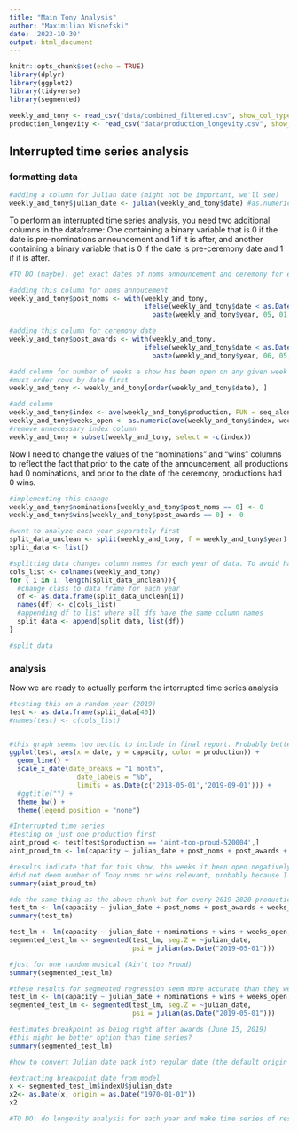 ```yaml
---
title: "Main Tony Analysis"
author: "Maximilian Wisnefski"
date: '2023-10-30'
output: html_document
---
```


```r
knitr::opts_chunk$set(echo = TRUE)
library(dplyr)
library(ggplot2)
library(tidyverse)
library(segmented)
```


```r
weekly_and_tony <- read_csv("data/combined_filtered.csv", show_col_types = FALSE)
production_longevity <- read_csv("data/production_longevity.csv", show_col_types = FALSE)
```


## Interrupted time series analysis

### formatting data 

```r
#adding a column for Julian date (might not be important, we'll see)
weekly_and_tony$julian_date <- julian(weekly_and_tony$date) #as.numeric(format(weekly_and_tony$date, "%j"))
```



To perform an interrupted time series analysis, you need two additional columns in the dataframe: One containing a binary variable that is 0 if the date is pre-nominations announcement and 1 if it is after, and another containing a binary variable that is 0 if the date is pre-ceremony date and 1 if it is after. 


```r
#TO DO (maybe): get exact dates of noms announcement and ceremony for every year instead of defaulting to May 1 and June 5

#adding this column for noms annoucement
weekly_and_tony$post_noms <- with(weekly_and_tony,
                                  ifelse(weekly_and_tony$date < as.Date(
                                    paste(weekly_and_tony$year, 05, 01, sep = "-")), 0, 1))

#adding this column for ceremony date
weekly_and_tony$post_awards <- with(weekly_and_tony,
                                  ifelse(weekly_and_tony$date < as.Date(
                                    paste(weekly_and_tony$year, 06, 05, sep = "-")), 0, 1))
```


```r
#add column for number of weeks a show has been open on any given week
#must order rows by date first 
weekly_and_tony <- weekly_and_tony[order(weekly_and_tony$date), ]

#add column 
weekly_and_tony$index <- ave(weekly_and_tony$production, FUN = seq_along) 
weekly_and_tony$weeks_open <- as.numeric(ave(weekly_and_tony$index, weekly_and_tony$production, FUN = seq_along))
#remove unnecessary index column
weekly_and_tony = subset(weekly_and_tony, select = -c(index))
```



Now I need to change the values of the "nominations" and "wins" columns to reflect the fact that prior to the date of the announcement, all productions had 0 nominations, and prior to the date of the ceremony, productions had 0 wins.

```r
#implementing this change
weekly_and_tony$nominations[weekly_and_tony$post_noms == 0] <- 0
weekly_and_tony$wins[weekly_and_tony$post_awards == 0] <- 0
```


```r
#want to analyze each year separately first
split_data_unclean <- split(weekly_and_tony, f = weekly_and_tony$year)
split_data <- list()

#splitting data changes column names for each year of data. To avoid having to deal with this later, we should change the column names back to what they originally were
cols_list <- colnames(weekly_and_tony)
for ( i in 1: length(split_data_unclean)){
  #change class to data frame for each year
  df <- as.data.frame(split_data_unclean[i])
  names(df) <- c(cols_list)
  #appending df to list where all dfs have the same column names
  split_data <- append(split_data, list(df))
}

#split_data
```


### analysis

Now we are ready to actually perform the interrupted time series analysis

```r
#testing this on a random year (2019)
test <- as.data.frame(split_data[40])
#names(test) <- c(cols_list)


#this graph seems too hectic to include in final report. Probably better to stick to more anecdotal things that you made in previous part, at least for visuals
ggplot(test, aes(x = date, y = capacity, color = production)) +
  geom_line() +
  scale_x_date(date_breaks = "1 month", 
                 date_labels = "%b",
                 limits = as.Date(c('2018-05-01','2019-09-01'))) +
  #ggtitle("") +
  theme_bw() +
  theme(legend.position = "none")
```


```r
#Interrupted time series
#testing on just one production first
aint_proud <- test[test$production == 'aint-too-proud-520004',] 
aint_proud_tm <- lm(capacity ~ julian_date + post_noms + post_awards + weeks_open + nominations + wins, data = aint_proud)

#results indicate that for this show, the weeks it been open negatively affect its capacity (people want to see new things), time after noms led to a 4.8% increase in capacity, time after awards led to a 4.0% increase in capacity (not entirely accurate if you look at actual data for this show. Capacity did increase, but not by that much)
#did not deem number of Tony noms or wins relevant, probably because I am only looking at one show, so number of noms/wins almost never changes
summary(aint_proud_tm)
```

```r
#do the same thing as the above chunk but for every 2019-2020 production (still pre-covid)
test_tm <- lm(capacity ~ julian_date + post_noms + post_awards + weeks_open + nominations + wins, data = test)
summary(test_tm)
```


```r
test_lm <- lm(capacity ~ julian_date + nominations + wins + weeks_open, data = aint_proud)
segmented_test_lm <- segmented(test_lm, seg.Z = ~julian_date, 
                               psi = julian(as.Date("2019-05-01")))

#just for one random musical (Ain't too Proud)
summary(segmented_test_lm)
```



```r
#these results for segmented regression seem more accurate than they were before (i.e. when I did not include weeks_open. this var is very relevant to capacity)
test_lm <- lm(capacity ~ julian_date + nominations + wins + weeks_open, data = test)
segmented_test_lm <- segmented(test_lm, seg.Z = ~julian_date, 
                               psi = julian(as.Date("2019-05-01")))

#estimates breakpoint as being right after awards (June 15, 2019)
#this might be better option than time series?  
summary(segmented_test_lm)
```




```r
#how to convert Julian date back into regular date (the default origin is Jan 1, 1970)

#extracting breakpoint date from model 
x <- segmented_test_lm$indexU$julian_date
x2<- as.Date(x, origin = as.Date("1970-01-01"))
x2
```



```r
#TO DO: do longevity analysis for each year and make time series of results???
```



